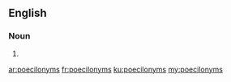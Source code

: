 ==English==

===Noun===
{{head|en|plural}}

# {{plural of|poecilonym|lang=en}}

[[ar:poecilonyms]]
[[fr:poecilonyms]]
[[ku:poecilonyms]]
[[my:poecilonyms]]